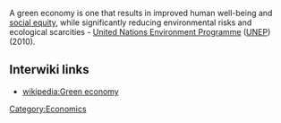 A green economy is one that results in improved human well-being and [http://en.wikipedia.org/wiki/Social_equity social equity], while significantly reducing environmental risks and ecological scarcities - [http://en.wikipedia.org/wiki/United_Nations_Environment_Programme United Nations Environment Programme] ([http://en.wikipedia.org/wiki/UNEP UNEP]) (2010). 

{{stub}}

== Interwiki links ==

* [[wikipedia:Green economy]]

[[Category:Economics]]